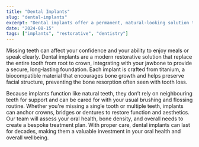 ```yaml
---
title: "Dental Implants"
slug: "dental-implants"
excerpt: "Dental implants offer a permanent, natural‑looking solution to missing teeth by replacing both the root and crown with biocompatible materials."
date: "2024-08-15"
tags: ["implants", "restorative", "dentistry"]
---
```

Missing teeth can affect your confidence and your ability to enjoy meals or speak clearly. Dental implants are a modern restorative solution that replace the entire tooth from root to crown, integrating with your jawbone to provide a secure, long‑lasting foundation. Each implant is crafted from titanium, a biocompatible material that encourages bone growth and helps preserve facial structure, preventing the bone resorption often seen with tooth loss.

Because implants function like natural teeth, they don’t rely on neighbouring teeth for support and can be cared for with your usual brushing and flossing routine. Whether you're missing a single tooth or multiple teeth, implants can anchor crowns, bridges or dentures to restore function and aesthetics. Our team will assess your oral health, bone density, and overall needs to create a bespoke treatment plan. With proper care, dental implants can last for decades, making them a valuable investment in your oral health and overall wellbeing.
